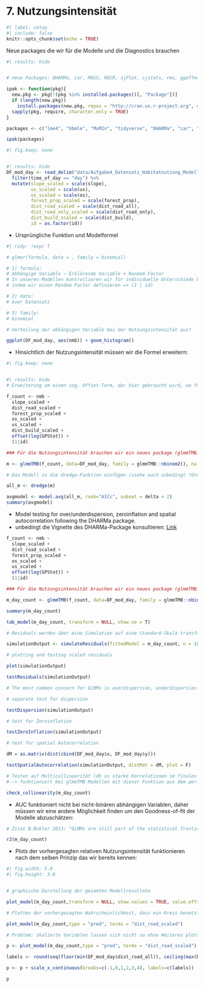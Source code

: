 # 7. Nutzungsintensität

```r
#| label: setup
#| include: false
knitr::opts_chunk$set(echo = TRUE)
```

Neue packages die wir für die Modelle und die Diagnostics brauchen

```r
#| results: hide


# neue Packages: DHARMa, car, MASS, ROCR, sjPlot, sjstats, rms, ggeffects, cowplot

ipak <- function(pkg){
  new.pkg <- pkg[!(pkg %in% installed.packages()[, "Package"])]
  if (length(new.pkg)) 
    install.packages(new.pkg, repos = "http://cran.us.r-project.org", dependencies = TRUE)
  sapply(pkg, require, character.only = TRUE)
}

packages <- c("lme4", "bbmle", "MuMIn", "tidyverse", "DHARMa", "car", "MASS", "ROCR", "sjPlot", "rms", "ggeffects", "sjstats", "cowplot","glmmTMB", "performance", "kableExtra")

ipak(packages)
```

```r
#| fig.keep: none


#| results: hide
DF_mod_day <- read_delim("data/Aufgabe4_Datensatz_Habitatnutzung_Modelle_20211101_moodle.csv", delim = ";") %>%
  filter(time_of_day == "day") %>%
  mutate(slope_scaled = scale(slope),
         us_scaled = scale(us),
         os_scaled = scale(os),
         forest_prop_scaled = scale(forest_prop),
         dist_road_scaled = scale(dist_road_all),
         dist_road_only_scaled = scale(dist_road_only),
         dist_build_scaled = scale(dist_build),
         id = as.factor(id))
```

- Ursprüngliche Funktion und Modelformel

```r
#| ridy: !expr T

# glmer(formula, data = , family = binomial)

# 1) formula: 
# Abhängige Variable ~ Erklärende Variable + Random Factor 
# In unseren Modellen kontrollieren wir für individuelle Unterschiede bei den Rehen 
# indem wir einen Random Factor definieren => (1 | id) 

# 2) data: 
# euer Datensatz

# 3) family: 
# binomial

# Verteilung der abhängigen Variable bei der Nutzungsintensität aus?

ggplot(DF_mod_day, aes(nmb)) + geom_histogram()
```

- Hinsichtlich der Nutzungsintensität müssen wir die Formel erweitern:

```r
#| fig.keep: none


#| results: hide
# Erweiterung um einen sog. Offset-Term, der hier gebraucht wird, um für die Anzahl der GPS Lokalisationen (in der Spalte GPStot aufgeführt) zu korrigeren (eigentlich eine Skalierung der abhängigen Variable um die relative Nutzungsintensität zu modellieren) 

f_count <- nmb ~
  slope_scaled +
  dist_road_scaled +
  forest_prop_scaled +
  os_scaled +
  us_scaled +
  dist_build_scaled +
  offset(log(GPStot)) +
  (1|id)

### Für die Nutzungsintensität brauchen wir ein neues package (glmmTMB) um das GLMM fitten zu können. glmer kann leider mit der negativ binomial - Verteilung nicht in jedem Fall umgehen. 

m <- glmmTMB(f_count, data=DF_mod_day, family = glmmTMB::nbinom2(), na.action = "na.fail")

# Das Modell in die dredge-Funktion einfügen (siehe auch unbedingt ?dredge)

all_m <- dredge(m)

avgmodel <- model.avg(all_m, rank="AICc", subset = delta < 2)
summary(avgmodel)
```

- Model testing for over/underdispersion, zeroinflation and spatial autocorrelation following the DHARMa package.
- unbedingt die Vignette des DHARMa-Package konsultieren: [Link](https://cran.r-project.org/web/packages/DHARMa/vignettes/DHARMa.html)

```r


f_count <- nmb ~
  slope_scaled +
  dist_road_scaled +
  forest_prop_scaled +
  os_scaled +
  us_scaled +
  offset(log(GPStot)) +
  (1|id)

### Für die Nutzungsintensität brauchen wir ein neues package (glmmTMB) um das GLMM fitten zu können. glmer kann leider mit der negativ binomial - Verteilung nicht in jedem Fall umgehen. 

m_day_count <- glmmTMB(f_count, data=DF_mod_day, family = glmmTMB::nbinom2())

summary(m_day_count)

tab_model(m_day_count, transform = NULL, show.se = T)

# Residuals werden über eine Simulation auf eine Standard-Skala transformiert und kännen anschliessend getestet werden. Dabei kann die Anzahl Simulationen eingestellt werden (dauert je nach dem sehr lange)

simulationOutput <- simulateResiduals(fittedModel = m_day_count, n = 10000)

# plotting and testing scaled residuals

plot(simulationOutput)

testResiduals(simulationOutput)

# The most common concern for GLMMs is overdispersion, underdispersion and zero-inflation.

# separate test for dispersion

testDispersion(simulationOutput)

# test for Zeroinflation

testZeroInflation(simulationOutput)

# test for spatial Autocorrelation

dM = as.matrix(dist(cbind(DF_mod_day$x, DF_mod_day$y)))

testSpatialAutocorrelation(simulationOutput, distMat = dM, plot = F)

# Testen auf Multicollinearität (dh zu starke Korrelationen im finalen Modell, zB falls auf Grund der ökologsichen Plausibilität stark korrelierte Variablen im Modell)
#--> funktioniert bei glmmTMB Modellen mit dieser Funktion aus dem performace package:

check_collinearity(m_day_count)
```

- AUC funktioniert nicht bei nicht-binären abhängigen Variablen, daher müssen wir eine andere Möglichkeit finden um den Goodness-of-fit der Modelle abzuschätzen:

```r


# Zitat B.Bokler 2013: "GLMMs are still part of the statistical frontier, and not all of the answers about how to use them are known (even by experts)"

r2(m_day_count)
```

- Plots der vorhergesagten relativen Nutzungsintensität funktionieren nach dem selben Prinzip das wir bereits kennen:

```r
#| fig.width: 5.0
#| fig.height: 3.0


# graphische Darstellung der gesamten Modellresultate

plot_model(m_day_count,transform = NULL, show.values = TRUE, value.offset = .3)

# Plotten der vorhergesagten Wahrscheinlichkeit, dass ein Kreis besetzt ist, in Abhängigkeit der erklärenden Variable basierend auf den Modellresultaten.

plot_model(m_day_count,type = "pred", terms = "dist_road_scaled")

# Problem: skalierte Variablen lassen sich nicht so ohne Weiteres plotten, hier ein quick-and-dirty hack um das Problem zu umgehen. Die Einstellungen müssen für jede Variable geändert werden

p <- plot_model(m_day_count,type = "pred", terms = "dist_road_scaled") 

labels <- round(seq(floor(min(DF_mod_day$dist_road_all)), ceiling(max(DF_mod_day$dist_road_all)), length.out = 6),2)

p <- p + scale_x_continuous(breaks=c(-1,0,1,2,3,4), labels=c(labels))

p
```
